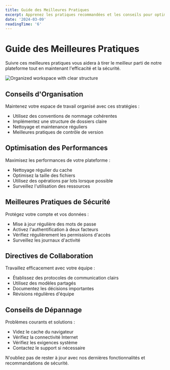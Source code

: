 ```yaml
---
title: Guide des Meilleures Pratiques
excerpt: Apprenez les pratiques recommandées et les conseils pour optimiser votre expérience avec notre plateforme.
date: '2024-03-09'
readingTime: '6'
---
```


# Guide des Meilleures Pratiques

Suivre ces meilleures pratiques vous aidera à tirer le meilleur parti de notre plateforme tout en maintenant l'efficacité et la sécurité.

![Organized workspace with clear structure](/images/blog/best-practices/processed.jpg)

## Conseils d'Organisation

Maintenez votre espace de travail organisé avec ces stratégies :

- Utilisez des conventions de nommage cohérentes
- Implémentez une structure de dossiers claire
- Nettoyage et maintenance réguliers
- Meilleures pratiques de contrôle de version

## Optimisation des Performances

Maximisez les performances de votre plateforme :

- Nettoyage régulier du cache
- Optimisez la taille des fichiers
- Utilisez des opérations par lots lorsque possible
- Surveillez l'utilisation des ressources

## Meilleures Pratiques de Sécurité

Protégez votre compte et vos données :

- Mise à jour régulière des mots de passe
- Activez l'authentification à deux facteurs
- Vérifiez régulièrement les permissions d'accès
- Surveillez les journaux d'activité

## Directives de Collaboration

Travaillez efficacement avec votre équipe :

- Établissez des protocoles de communication clairs
- Utilisez des modèles partagés
- Documentez les décisions importantes
- Révisions régulières d'équipe

## Conseils de Dépannage

Problèmes courants et solutions :

- Videz le cache du navigateur
- Vérifiez la connectivité Internet
- Vérifiez les exigences système
- Contactez le support si nécessaire

N'oubliez pas de rester à jour avec nos dernières fonctionnalités et recommandations de sécurité.
